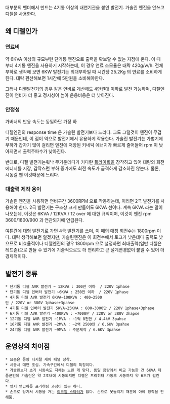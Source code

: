 대부분의 벤더에서 만드는 4기통 이상의 내연기관을 붙인 발전기. 가솔린 엔진을 안쓰고 디젤을 사용한다. 

== 왜 디젤인가 ==
=== 연료비 ===
약 6KVA 이상의 규모부턴 단기통 엔진으로 출력을 확보할 수 없는 지점에 온다. 이 때 부터 4기통 엔진을 사용하기 시작하는데, 이 경우 연료 소모율은 대략 420g/w/h. 전체 부하로 생각해 보면 6KW 발전기는 최대부하일 때 시간당 25.2Kg 의 연료를 소비하게 된다. 대략 환산해보면 1시간에 5만원을 소비해야한다. 

그러나 디젤발전기의 경우 같은 연비로 계산해도 4만원대 이하로 발전 가능하며, 디젤엔진이 연비가 더 좋고 정시성이 높아 운용비용은 더 낮아진다.

=== 안정성 ===
가버너의 반응 속도는 동일하단 가정 하

디젤엔진의 response time 은 가솔린 발전기보다 느리다. 그도 그럴것이 엔진이 무겁기 때문인데, 이 점이 역으로 발전기에서 유용하게 작용한다. 가솔린 발전기는 가볍기에 부하가 갑자기 많이 걸리면 엔진에 저장된 키네틱 에너지가 빠르게 줄어들어 rpm 이 낮아지면서 출력주파수가 낮아진다. 

반대로, 디젤 발전기는워낙 무거운데다가 커다란 [[플라이휠]]을 장착하고 있어 대량의 회전 에너지를 저장, 갑작스런 부하 증가에도 회전 속도가 급격하게 감소하진 않는다. 물론, 시동걸 땐 이것때문에 느리다.

=== 대출력 제작 용이 ===
가솔린 엔진을 사용하면 연비구간 3600RPM 으로 작동하는데, 이러면 2극 발전기를 사용해야 한다. 2극 발전기는 구조상 크게 만들어도 6KVA 선이다. 계속 6KVA 라는 말이 나오는데, 이것은 6KVA / 12KVA / 12 over 에 대한 규칙이며, 이것이 엔진 rpm 3600/1800/900 과 연관되기에 언급된다. 

여튼간에 대형 발전기로 가면 4극 발전기를 쓰며, 이 때의 매칭 회전수는 1800rpm 이다. 대략 생각해보면 알겠지만, 가솔린엔진은 이 회전수에서 토크가 낮은데다 출력도 낮으므로 비효율적이나 디젤엔진의 경우 1800rpm 으로 설정하면 최대출력(일반 디젤은 레드존)으로 만들 수 있기에 기술적으로도 더 편리하고 큰 설계변경없이 붙일 수 있어 더 경제적이다. 

== 발전기 종류 ==

 * 단기통 디젤 AVR 발전기 ~ 12KVA : 300만 이하  / 220V 1phase 
 * 단기통 디젤 인버터 발전기 ~6KVA : 250만 이하  / 220V 1phase
 * 4기통 디젤 AVR 발전기 6KVA~100KVA : 400~2500만 / 220V or 380V 1phase+3pahse
 * 4기통 디젤 인버터 발전기 5KVA~25KVA : 600~3000만 / 220V 1phase+3phase
 * 6기통 디젤 AVR 발전기 ~400KVA : ~7000만 / 220V or 380V 3hapse
 * 12기통 디젤 AVR 발전기 ~1MVA : ~1억 8천만 / 4.4kV 3pahse
 * 16기통 디젤 AVR 발전기 ~2MVA : ~2억 2500만 / 6.6KV 3pahse
 * 24기통 디젤 AVR 발전기 ~9MVA : 주문제작 / 6.6KV 3pahse

== 운영상의 차이점 ==

 * 요즘은 몽땅 디지털 제어 페널 장착.
 * 시동시 매연 조심. 가속구간에서 디젤의 특징이다.
 * 가솔린보다 초기 시동속도 자체는 느린 게 맞다. 동일 용량에서 비교 가능한 건 6KVA 제품군인데 가솔린은 약 2초내에 시동되지만 디젤은 프리히터 가동후 시동까지 약 6초가 걸린다. 
 * 앞서 언급하듯 프리히팅 과정이 있곤 하다. 
 * 손으로 당겨서 시동을 거는 [[리코일 스타터]]가 없다. 손으로 못돌리기 때문에 아예 장착을 안해둠.


